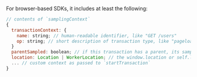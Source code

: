 For browser-based SDKs, it includes at least the following:

```javascript
// contents of `samplingContext`
{
  transactionContext: {
    name: string; // human-readable identifier, like "GET /users"
    op: string; // short description of transaction type, like "pageload"
  }
  parentSampled: boolean; // if this transaction has a parent, its sampling decision
  location: Location | WorkerLocation; // the window.location or self.location object
  ... // custom context as passed to `startTransaction`
}
```
